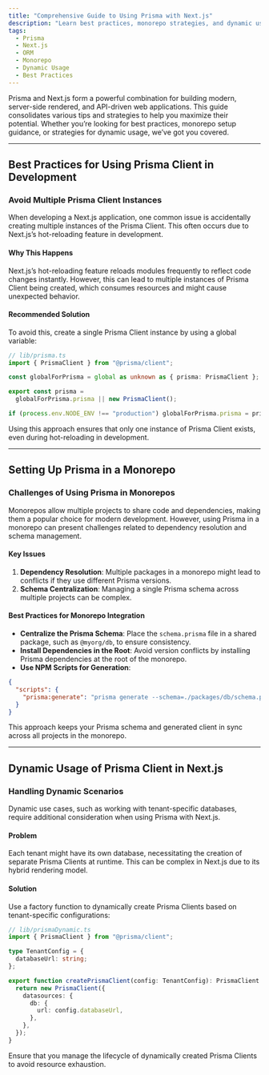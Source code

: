 ```yaml
---
title: "Comprehensive Guide to Using Prisma with Next.js"
description: "Learn best practices, monorepo strategies, and dynamic usage techniques for Prisma in Next.js applications."
tags:
  - Prisma
  - Next.js
  - ORM
  - Monorepo
  - Dynamic Usage
  - Best Practices
---
```


Prisma and Next.js form a powerful combination for building modern, server-side rendered, and API-driven web applications. This guide consolidates various tips and strategies to help you maximize their potential. Whether you’re looking for best practices, monorepo setup guidance, or strategies for dynamic usage, we’ve got you covered.

---

## Best Practices for Using Prisma Client in Development

### Avoid Multiple Prisma Client Instances

When developing a Next.js application, one common issue is accidentally creating multiple instances of the Prisma Client. This often occurs due to Next.js’s hot-reloading feature in development.

#### Why This Happens

Next.js’s hot-reloading feature reloads modules frequently to reflect code changes instantly. However, this can lead to multiple instances of Prisma Client being created, which consumes resources and might cause unexpected behavior.

#### Recommended Solution

To avoid this, create a single Prisma Client instance by using a global variable:

```typescript
// lib/prisma.ts
import { PrismaClient } from "@prisma/client";

const globalForPrisma = global as unknown as { prisma: PrismaClient };

export const prisma =
  globalForPrisma.prisma || new PrismaClient();

if (process.env.NODE_ENV !== "production") globalForPrisma.prisma = prisma;
```

Using this approach ensures that only one instance of Prisma Client exists, even during hot-reloading in development.

---

## Setting Up Prisma in a Monorepo

### Challenges of Using Prisma in Monorepos

Monorepos allow multiple projects to share code and dependencies, making them a popular choice for modern development. However, using Prisma in a monorepo can present challenges related to dependency resolution and schema management.

#### Key Issues

1. **Dependency Resolution**: Multiple packages in a monorepo might lead to conflicts if they use different Prisma versions.
2. **Schema Centralization**: Managing a single Prisma schema across multiple projects can be complex.

#### Best Practices for Monorepo Integration

- **Centralize the Prisma Schema**: Place the `schema.prisma` file in a shared package, such as `@myorg/db`, to ensure consistency.
- **Install Dependencies in the Root**: Avoid version conflicts by installing Prisma dependencies at the root of the monorepo.
- **Use NPM Scripts for Generation**:

```json
{
  "scripts": {
    "prisma:generate": "prisma generate --schema=./packages/db/schema.prisma"
  }
}
```

This approach keeps your Prisma schema and generated client in sync across all projects in the monorepo.

---

## Dynamic Usage of Prisma Client in Next.js

### Handling Dynamic Scenarios

Dynamic use cases, such as working with tenant-specific databases, require additional consideration when using Prisma with Next.js.

#### Problem

Each tenant might have its own database, necessitating the creation of separate Prisma Clients at runtime. This can be complex in Next.js due to its hybrid rendering model.

#### Solution

Use a factory function to dynamically create Prisma Clients based on tenant-specific configurations:

```typescript
// lib/prismaDynamic.ts
import { PrismaClient } from "@prisma/client";

type TenantConfig = {
  databaseUrl: string;
};

export function createPrismaClient(config: TenantConfig): PrismaClient {
  return new PrismaClient({
    datasources: {
      db: {
        url: config.databaseUrl,
      },
    },
  });
}
```

Ensure that you manage the lifecycle of dynamically created Prisma Clients to avoid resource exhaustion.


